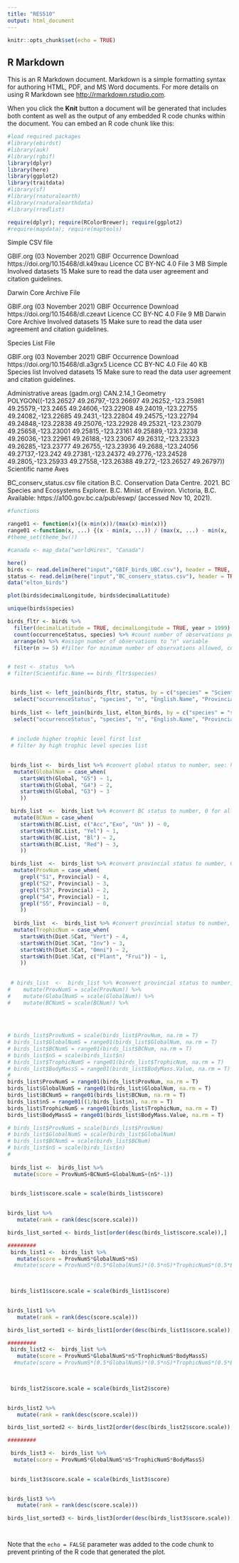 ```yaml
---
title: "RES510"
output: html_document
---
```


```r
knitr::opts_chunk$set(echo = TRUE)
```

## R Markdown

This is an R Markdown document. Markdown is a simple formatting syntax for authoring HTML, PDF, and MS Word documents. For more details on using R Markdown see <http://rmarkdown.rstudio.com>.

When you click the **Knit** button a document will be generated that includes both content as well as the output of any embedded R code chunks within the document. You can embed an R code chunk like this:

```r
#load required packages
#library(ebirdst)
#library(auk)
#library(rgbif)
library(dplyr)
library(here)
library(ggplot2)
library(traitdata)
#library(sf)
#library(rnaturalearth)
#library(rnaturalearthdata)
#library(rredlist)

require(dplyr); require(RColorBrewer); require(ggplot2)
#require(mapdata); require(maptools)
```

Simple CSV file

GBIF.org (03 November 2021) GBIF Occurrence Download https://doi.org/10.15468/dl.k49xau
Licence CC BY-NC 4.0
File 3 MB Simple
Involved datasets 15
Make sure to read the data user agreement and citation guidelines.

Darwin Core Archive File

GBIF.org (03 November 2021) GBIF Occurrence Download https://doi.org/10.15468/dl.czeavt
Licence CC BY-NC 4.0
File 9 MB Darwin Core Archive
Involved datasets 15
Make sure to read the data user agreement and citation guidelines.

Species List File

GBIF.org (03 November 2021) GBIF Occurrence Download https://doi.org/10.15468/dl.a3grx5
Licence CC BY-NC 4.0
File 40 KB Species list
Involved datasets 15
Make sure to read the data user agreement and citation guidelines.

Administrative areas (gadm.org) CAN.2.14_1
Geometry POLYGON((-123.26527 49.26797,-123.26697 49.26252,-123.25981 49.25579,-123.2465 49.24606,-123.22908 49.24019,-123.22755 49.24082,-123.22685 49.2431,-123.22804 49.24575,-123.22794 49.24848,-123.22838 49.25076,-123.22928 49.25321,-123.23079 49.25658,-123.23001 49.25815,-123.23161 49.25889,-123.23238 49.26036,-123.22961 49.26188,-123.23067 49.26312,-123.23323 49.26285,-123.23777 49.26755,-123.23936 49.2688,-123.24056 49.27137,-123.242 49.27381,-123.24372 49.2776,-123.24528 49.2805,-123.25933 49.27558,-123.26388 49.272,-123.26527 49.26797))
Scientific name Aves

BC_conserv_status.csv file citation
B.C. Conservation Data Centre. 2021. BC Species and Ecosystems Explorer. B.C. Minist. of Environ. Victoria, B.C. Available: https://a100.gov.bc.ca/pub/eswp/ (accessed Nov 10, 2021).



```r
#functions

range01 <- function(x){(x-min(x))/(max(x)-min(x))}
range01 <-function(x, ...) {(x - min(x, ...)) / (max(x, ...) - min(x, ...))}
#theme_set(theme_bw())

#canada <- map_data("worldHires", "Canada")

```

```r

here()
birds <- read.delim(here("input","GBIF_birds_UBC.csv"), header = TRUE, sep = "\t")
status <- read.delim(here("input","BC_conserv_status.csv"), header = TRUE, sep = ",")
data("elton_birds")

plot(birds$decimalLongitude, birds$decimalLatitude)

unique(birds$species)

birds_fltr <- birds %>%
  filter(decimalLatitude = TRUE, decimalLongitude = TRUE, year > 1999) %>% #filter for observations with a latitude and longitude, and to year 2000 or more recent
  count(occurrenceStatus, species) %>% #count number of observations per species
  arrange(n) %>% #assign number of observations to "n" variable
  filter(n >= 5) #filter for minimum number of observations allowed, currently 5 (ask a prof?)


# test <- status  %>%
# filter(Scientific.Name == birds_fltr$species)


 birds_list <- left_join(birds_fltr, status, by = c("species" = "Scientific.Name")) %>%  #few species did not have status designation, to be filled in manually later 
  select("occurrenceStatus", "species", "n", "English.Name", "Provincial", "BC.List", "Global") #select columns to retain
 
 birds_list <- left_join(birds_list, elton_birds, by = c("species" = "scientificNameStd")) %>%  #few species did not have status designation, to be filled in manually later 
  select("occurrenceStatus", "species", "n", "English.Name", "Provincial", "BC.List", "Global","Diet.5Cat", "BodyMass.Value")
 
 
 # include higher trophic level first list
 # filter by high trophic level species list
 

 birds_list <-  birds_list %>% #convert global status to number, see: https://www.env.gov.bc.ca/atrisk/help/grank.htm
  mutate(GlobalNum = case_when(
    startsWith(Global, "G5") ~ 1,
    startsWith(Global, "G4") ~ 2,
    startsWith(Global, "G3") ~ 3
    ))

 birds_list  <-  birds_list %>% #convert BC status to number, 0 for all non-native, 1-3 for native, see: https://www.env.gov.bc.ca/atrisk/help/list.htm
  mutate(BCNum = case_when(
    startsWith(BC.List, c("Acc","Exo", "Un" )) ~ 0,
    startsWith(BC.List, "Yel") ~ 1,
    startsWith(BC.List, "Bl") ~ 2,
    startsWith(BC.List, "Red") ~ 3,
    ))

 birds_list  <-  birds_list %>% #convert provincial status to number, 0 for no concern, 4 for critically imperiled. see: https://www.env.gov.bc.ca/atrisk/help/srank.htm 
  mutate(ProvNum = case_when(
    grepl("S1", Provincial) ~ 4,
    grepl("S2", Provincial) ~ 3,
    grepl("S3", Provincial) ~ 2,
    grepl("S4", Provincial) ~ 1,
    grepl("S5", Provincial) ~ 0,
    ))
 
  birds_list  <-  birds_list %>% #convert provincial status to number, 0 for no concern, 4 for critically imperiled. see: https://www.env.gov.bc.ca/atrisk/help/srank.htm 
  mutate(TrophicNum = case_when(
    startsWith(Diet.5Cat, "Vert") ~ 4,
    startsWith(Diet.5Cat, "Inv") ~ 3,
    startsWith(Diet.5Cat, "Omni") ~ 2,
    startsWith(Diet.5Cat, c("Plant", "Frui")) ~ 1,
    ))
  
 
 # birds_list  <-  birds_list %>% #convert provincial status to number, 0 for no concern, 4 for critically imperiled. see: https://www.env.gov.bc.ca/atrisk/help/srank.htm 
#    mutate(ProvNumS = scale(ProvNum)) %>%
#    mutate(GlobalNumS = scale(GlobalNum)) %>%
#    mutate(BCNumS = scale(BCNum)) %>%
  
  

  
# birds_list$ProvNumS = scale(birds_list$ProvNum, na.rm = T)  
# birds_list$GlobalNumS = range01(birds_list$GlobalNum, na.rm = T)  
# birds_list$BCNumS = range01(birds_list$BCNum, na.rm = T)  
# birds_list$nS = scale(birds_list$n) 
# birds_list$TrophicNumS = range01(birds_list$TrophicNum, na.rm = T)  
# birds_list$BodyMassS = range01(birds_list$BodyMass.Value, na.rm = T) 
#   
birds_list$ProvNumS = range01(birds_list$ProvNum, na.rm = T)  
birds_list$GlobalNumS = range01(birds_list$GlobalNum, na.rm = T)  
birds_list$BCNumS = range01(birds_list$BCNum, na.rm = T)  
birds_list$nS = range01((1/birds_list$n), na.rm = T) 
birds_list$TrophicNumS = range01(birds_list$TrophicNum, na.rm = T)  
birds_list$BodyMassS = range01(birds_list$BodyMass.Value, na.rm = T) 

# birds_list$ProvNumS = scale(birds_list$ProvNum)  
# birds_list$GlobalNumS = scale(birds_list$GlobalNum)  
# birds_list$BCNumS = scale(birds_list$BCNum)  
# birds_list$nS = scale(birds_list$n)  
#  
 
 birds_list <-  birds_list %>%
  mutate(score = ProvNumS+BCNumS+GlobalNumS+(nS*-1))
 

 birds_list$score.scale = scale(birds_list$score)
 

birds_list %>%
   mutate(rank = rank(desc(score.scale)))

birds_list_sorted <- birds_list[order(desc(birds_list$score.scale)),]

#########
 birds_list1 <-  birds_list %>%
   mutate(score = ProvNumS*GlobalNumS*nS)
  #mutate(score = ProvNumS*(0.5*GlobalNumS)*(0.5*nS)*TrophicNumS*(0.5*BodyMassS))

 

 birds_list1$score.scale = scale(birds_list1$score)
 

birds_list1 %>%
   mutate(rank = rank(desc(score.scale)))

birds_list_sorted1 <- birds_list1[order(desc(birds_list1$score.scale)),]

#########
 birds_list2 <-  birds_list %>%
   mutate(score = ProvNumS*GlobalNumS*nS*TrophicNumS*BodyMassS)
  #mutate(score = ProvNumS*(0.5*GlobalNumS)*(0.5*nS)*TrophicNumS*(0.5*BodyMassS))

 

 birds_list2$score.scale = scale(birds_list2$score)
 

birds_list2 %>%
   mutate(rank = rank(desc(score.scale)))

birds_list_sorted2 <- birds_list2[order(desc(birds_list2$score.scale)),]

#########

 birds_list3 <-  birds_list %>%
  mutate(score = ProvNumS*GlobalNumS*nS*TrophicNumS*BodyMassS)
 

 birds_list3$score.scale = scale(birds_list3$score)
 

birds_list3 %>%
   mutate(rank = rank(desc(score.scale)))

birds_list_sorted3 <- birds_list3[order(desc(birds_list3$score.scale)),]




```


Note that the `echo = FALSE` parameter was added to the code chunk to prevent printing of the R code that generated the plot.
